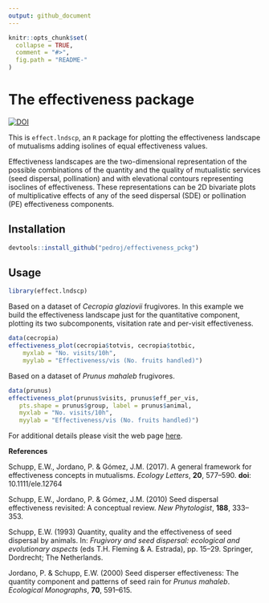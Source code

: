 ```yaml
---
output: github_document
---
```


```r
knitr::opts_chunk$set(
  collapse = TRUE,
  comment = "#>",
  fig.path = "README-"
)
```


# The effectiveness package      

[![DOI](https://zenodo.org/badge/84199078.svg)](https://zenodo.org/badge/latestdoi/84199078)      

This is `effect.lndscp`, an `R` package for plotting the effectiveness landscape of mutualisms adding isolines of equal effectiveness values.

Effectiveness landscapes are the two-dimensional representation of the possible combinations of the quantity and the quality of mutualistic services (seed dispersal, pollination) and with elevational contours representing isoclines of effectiveness. These representations can be 2D bivariate plots of multiplicative effects of any of the seed dispersal (SDE) or pollination (PE) effectiveness components. 



## Installation

```r
devtools::install_github("pedroj/effectiveness_pckg")
```


## Usage

```r
library(effect.lndscp)
```



Based on a dataset of *Cecropia glaziovii* frugivores. In this example we build the effectiveness landscape just for the quantitative component, plotting its two subcomponents, visitation rate and per-visit effectiveness.

```r
data(cecropia)
effectiveness_plot(cecropia$totvis, cecropia$totbic, 
    myxlab = "No. visits/10h", 
    myylab = "Effectiveness/vis (No. fruits handled)")
```


Based on a dataset of *Prunus mahaleb* frugivores. 

```r
data(prunus)
effectiveness_plot(prunus$visits, prunus$eff_per_vis, 
   pts.shape = prunus$group, label = prunus$animal,  
   myxlab = "No. visits/10h", 
   myylab = "Effectiveness/vis (No. fruits handled)")
```




For additional details please visit the web page [here](http://pedroj.github.com/effectiveness/).


**References**   

Schupp, E.W., Jordano, P. &amp; Gómez, J.M. (2017). A general framework for effectiveness concepts in mutualisms. _Ecology Letters_, **20**, 577–590. **doi**: 10.1111/ele.12764    

Schupp, E.W., Jordano, P. & Gómez, J.M. (2010) Seed dispersal effectiveness revisited: A conceptual review. _New Phytologist_, **188**, 333–353.  

Schupp, E.W. (1993) Quantity, quality and the effectiveness of seed dispersal by animals. In: _Frugivory and seed dispersal: ecological and evolutionary aspects_ (eds T.H. Fleming & A. Estrada), pp. 15–29. Springer, Dordrecht; The Netherlands. 

Jordano, P. & Schupp, E.W. (2000) Seed disperser effectiveness: The quantity component and patterns of seed rain for _Prunus mahaleb_. _Ecological Monographs_, **70**, 591–615.     



